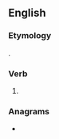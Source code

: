 ==English==

===Etymology===
{{suffix|en|wear|est|nocat=1}}.

===Verb===
{{head|en|verb form}}

# {{en-archaic second-person singular of|wear|lang=en}}

===Anagrams===
* {{anagrams|en|a=aeerstw|sweater}}